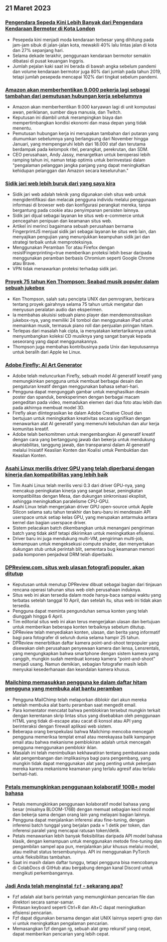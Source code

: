 

<CallToAction />

<Steps>

## 21 Maret 2023

### [Pengendara Sepeda Kini Lebih Banyak dari Pengendara Kendaraan Bermotor di Kota London](https://www.forbes.com/sites/carltonreid/2023/03/01/cyclists-now-outnumber-motorists-in-city-of-london/?ref=hackernewsgpt.com)

- Pesepeda kini menjadi moda kendaraan terbesar yang dihitung pada jam-jam sibuk di jalan-jalan kota, mewakili 40% lalu lintas jalan di kota dan 27% sepanjang hari.
- Selama dekade terakhir, penggunaan kendaraan bermotor semakin dibatasi di pusat keuangan Inggris.
- Jumlah pejalan kaki saat ini berada di bawah angka sebelum pandemi dan volume kendaraan bermotor juga 80% dari jumlah pada tahun 2019, tetapi jumlah pesepeda mencapai 102% dari tingkat sebelum pandemi.

### [Amazon akan memberhentikan 9.000 pekerja lagi sebagai tambahan dari pemutusan hubungan kerja sebelumnya](https://www.cnbc.com/2023/03/20/amazon-layoffs-company-to-cut-off-9000-more-workers.html?ref=hackernewsgpt.com)

- Amazon akan memberhentikan 9.000 karyawan lagi di unit komputasi awan, periklanan, sumber daya manusia, dan Twitch.
- Keputusan ini diambil untuk merampingkan biaya dan mempertimbangkan kondisi ekonomi dan masa depan yang tidak menentu.
- Pemutusan hubungan kerja ini merupakan tambahan dari putaran yang diumumkan sebelumnya yang berlangsung dari November hingga Januari, yang mempengaruhi lebih dari 18.000 staf dan terutama berdampak pada kelompok ritel, perangkat, perekrutan, dan SDM.
- CEO perusahaan, Andy Jassy, menargetkan untuk beroperasi lebih ramping tahun ini, namun tetap optimis untuk berinvestasi dalam "pengalaman pelanggan jangka panjang yang dapat meningkatkan kehidupan pelanggan dan Amazon secara keseluruhan."

### [Sidik jari web lebih buruk dari yang saya kira](https://www.bitestring.com/posts/2023-03-19-web-fingerprinting-is-worse-than-I-thought.html?ref=hackernewsgpt.com)

- Sidik jari web adalah teknik yang digunakan oleh situs web untuk mengidentifikasi dan melacak pengguna individu melalui penggunaan informasi di browser web dan konfigurasi perangkat mereka, tanpa bergantung pada cookie atau penyimpanan persisten lainnya.
- Sidik jari dijual sebagai layanan ke situs web e-commerce untuk pencegahan penipuan dan keamanan situs web.
- Artikel ini merinci bagaimana sebuah perusahaan bernama FingerprintJS menjual sidik jari sebagai layanan ke situs web lain, dan menyajikan pengujian yang menunjukkan keampuhan sidik jari dan strategi terbaik untuk memproteksinya.
- Menggunakan Peramban Tor atau Firefox dengan resistFingerprinting=true memberikan proteksi lebih besar daripada menggunakan peramban berbasis Chromium seperti Google Chrome atau Brave.
- VPN tidak menawarkan proteksi terhadap sidik jari.

### [Proyek 75 tahun Ken Thompson: Seabad musik populer dalam sebuah jukebox](https://www.youtube.com/watch?v=kaandEt_pKw&ref=hackernewsgpt.com)

- Ken Thompson, salah satu pencipta UNIX dan pemrogram, berbicara tentang proyek gairahnya selama 75 tahun untuk mengatur dan menyusun peralatan audio dan eksperimen.
- Ia membahas akuisisi sebuah piano player dan mendemonstrasikan jukebox-nya, yang memiliki 24 tombol dan menggunakan iPad untuk memainkan musik, termasuk piano roll dan penjualan piringan hitam.
- Terlepas dari masalah hak cipta, ia menyatakan ketertarikannya untuk menyumbangkan koleksi CD musiknya yang sangat banyak kepada seseorang yang dapat menggunakannya.
- Thompson juga membahas kontribusinya pada Unix dan keputusannya untuk beralih dari Apple ke Linux.

### [Adobe Firefly: AI Art Generator](https://www.adobe.com/sensei/generative-ai/firefly.html?ref=hackernewsgpt.com)

- Adobe telah meluncurkan Firefly, sebuah model AI generatif kreatif yang memungkinkan pengguna untuk membuat berbagai desain dan pengaturan kreatif dengan menggunakan bahasa sehari-hari.
- Pengguna dapat mengunggah gambar untuk menghasilkan desain poster dan spanduk, bereksperimen dengan berbagai macam pengeditan pada video, memadukan elemen dari dua foto atau lebih dan pada akhirnya membuat model 3D.
- Firefly akan diintegrasikan ke dalam Adobe Creative Cloud dan bertujuan untuk meningkatkan kreativitas secara signifikan dengan menawarkan alat AI generatif yang memenuhi kebutuhan dan alur kerja komunitas kreatif.
- Adobe telah berkomitmen untuk mengembangkan AI generatif kreatif dengan cara yang bertanggung jawab dan bekerja untuk mendukung akuntabilitas, tanggung jawab, dan transparansi dalam AI generatif melalui Inisiatif Keaslian Konten dan Koalisi untuk Pembuktian dan Keaslian Konten.

### [Asahi Linux merilis driver GPU yang telah diperbarui dengan kinerja dan kompatibilitas yang lebih baik](https://asahilinux.org/2023/03/road-to-vulkan/?ref=hackernewsgpt.com)

- Tim Asahi Linux telah merilis versi 0.3 dari driver GPU-nya, yang mencakup peningkatan kinerja yang sangat besar, peningkatan kompatibilitas dengan Mesa, dan dukungan sinkronisasi eksplisit, sehingga meningkatkan paralelisme CPU-GPU.
- Asahi Linux telah mengerjakan driver GPU open-source untuk Apple Silicon selama satu tahun terakhir dan baru-baru ini mendesain API userspace untuk setiap kelas GPU, yang merupakan antarmuka antara kernel dan bagian userspace driver.
- Sistem pelacakan batch dikembangkan untuk menangani pengiriman batch yang tidak aktif tetapi dikirimkan untuk meningkatkan efisiensi.
- Driver baru ini juga mendukung multi-VM, pengiriman multi-job, kemampuan untuk mengeksekusi compute shader, dan menyertakan dukungan stub untuk perintah blit, sementara bug keamanan memori pada komponen penjadwal DRM telah diperbaiki.

### [DPReview.com, situs web ulasan fotografi populer, akan ditutup](https://www.dpreview.com/news/5901145460/dpreview-com-to-close?ref=hackernewsgpt.com)

- Keputusan untuk menutup DPReview dibuat sebagai bagian dari tinjauan rencana operasi tahunan situs web oleh perusahaan induknya.
- Situs web ini akan tersedia dalam mode hanya-baca sampai waktu yang terbatas setelah tanggal 10 April, dan setelah itu, situs web ini tidak akan tersedia.
- Pengguna dapat meminta pengunduhan semua konten yang telah diunggah hingga 6 April.
- Tim editorial situs web ini akan terus mengerjakan ulasan dan bertujuan untuk memberikan beberapa konten terbaiknya sebelum ditutup.
- DPReview telah menyediakan konten, ulasan, dan berita yang informatif bagi para fotografer di seluruh dunia selama hampir 25 tahun.
- DPReview menerbitkan daftar kamera point-and-shoot terpopuler yang disewakan oleh perusahaan penyewaan kamera dan lensa, Lensrentals, yang mengungkapkan bahwa smartphone dengan sistem kamera yang canggih, mungkin sudah membuat konsep kamera "point-and-shoot" menjadi usang. Namun demikian, sebagian fotografer masih lebih menyukai kesederhanaan dan keandalan kamera khusus.

### [Mailchimp memasukkan pengguna ke dalam daftar hitam pengguna yang membuka alat bantu peramban](http://news.ycombinator.com/item?id=35235732&ref=hackernewsgpt.com)

- Pengguna MailChimp telah melaporkan diblokir dari akun mereka setelah membuka alat bantu peramban saat mengedit email.
- Para komentator mencatat bahwa pemblokiran tersebut mungkin terkait dengan kerentanan skrip lintas situs yang disebabkan oleh penggunaan HTML yang tidak di-escape atau cacat di konsol atau API yang berinteraksi dengan firewall aplikasi web sistem.
- Beberapa orang berspekulasi bahwa Mailchimp mencoba mencegah pengguna memeriksa templat email atau merekayasa balik kampanye email atau bahwa mekanisme pemblokiran adalah untuk mencegah pengguna menggunakan pemblokir iklan.
- Masalah ini telah menimbulkan kekhawatiran tentang pembatasan pada alat pengembangan dan implikasinya bagi para pengembang, yang mungkin tidak dapat menggunakan alat yang penting untuk pekerjaan mereka karena mekanisme keamanan yang terlalu agresif atau terlalu berhati-hati.

### [Petals memungkinkan penggunaan kolaboratif 100B+ model bahasa](https://petals.ml/?ref=hackernewsgpt.com)

- Petals memungkinkan penggunaan kolaboratif model bahasa yang besar (misalnya BLOOM-176B) dengan memuat sebagian kecil model dan bekerja sama dengan orang lain yang melayani bagian lainnya.
- Pengguna dapat menjalankan inferensi atau fine-tuning, dengan inferensi batch tunggal yang berjalan pada ≈ 1 detik per token, dan inferensi paralel yang mencapai ratusan token/detik.
- Petals menawarkan lebih banyak fleksibilitas daripada API model bahasa klasik, dengan kemampuan untuk menggunakan metode fine-tuning dan pengambilan sampel apa pun, menjalankan jalur khusus melalui model, atau melihat status tersembunyinya. API ini menggunakan PyTorch untuk fleksibilitas tambahan.
- Saat ini masih dalam daftar tunggu, tetapi pengguna bisa mencobanya di ColabDocs di GitHub atau bergabung dengan kanal Discord untuk mengikuti perkembangannya.

### [Jadi Anda telah menginstal `fzf` - sekarang apa?](https://andrew-quinn.me/fzf/?ref=hackernewsgpt.com)

- Fzf adalah alat baris perintah yang memungkinkan pencarian file dan direktori secara samar-samar.
- Pintasan keyboard seperti Ctrl+R dan Alt+C dapat meningkatkan efisiensi pencarian.
- Fzf dapat digunakan bersama dengan alat UNIX lainnya seperti grep dan vi untuk meningkatkan pengalaman pencarian.
- Memasangkan fzf dengan rg, sebuah alat grep rekursif yang cepat, dapat memberikan pencarian yang lebih cepat.

</Steps>

